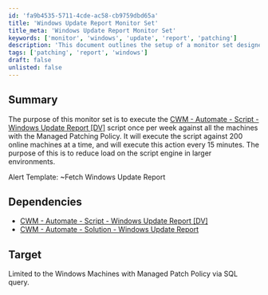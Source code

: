 ```yaml
---
id: 'fa9b4535-5711-4cde-ac58-cb9759dbd65a'
title: 'Windows Update Report Monitor Set'
title_meta: 'Windows Update Report Monitor Set'
keywords: ['monitor', 'windows', 'update', 'report', 'patching']
description: 'This document outlines the setup of a monitor set designed to execute the Windows Update Report script weekly across machines with the Managed Patching Policy, optimizing performance by limiting the execution to 200 machines at a time every 15 minutes.'
tags: ['patching', 'report', 'windows']
draft: false
unlisted: false
---
```

## Summary

The purpose of this monitor set is to execute the [CWM - Automate - Script - Windows Update Report [DV]](https://proval.itglue.com/DOC-5078775-10861682) script once per week against all the machines with the Managed Patching Policy. It will execute the script against 200 online machines at a time, and will execute this action every 15 minutes. The purpose of this is to reduce load on the script engine in larger environments.

Alert Template: ~Fetch Windows Update Report

## Dependencies

- [CWM - Automate - Script - Windows Update Report [DV]](https://proval.itglue.com/DOC-5078775-10861682)
- [CWM - Automate - Solution - Windows Update Report](https://proval.itglue.com/DOC-5078775-10861707)

## Target

Limited to the Windows Machines with Managed Patch Policy via SQL query.












